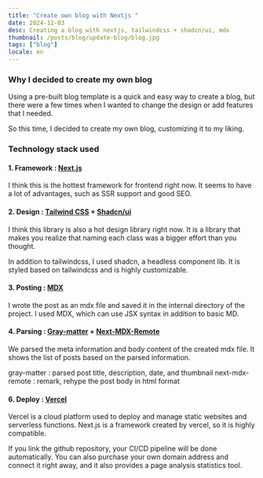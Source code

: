 ```yaml
---
title: "Create own blog with Nextjs "
date: 2024-12-03
desc: Creating a blog with nextjs, tailwindcss + shadcn/ui, mdx
thumbnail: /posts/blog/update-blog/blog.jpg
tags: ["blog"]
locale: en
---
```


### Why I decided to create my own blog

Using a pre-built blog template is a quick and easy way to create a blog, but there were a few times when I wanted to change the design or add features that I needed.

So this time, I decided to create my own blog, customizing it to my liking.


### Technology stack used

#### 1. Framework : [Next.js](https://nextjs.org/)

I think this is the hottest framework for frontend right now.
It seems to have a lot of advantages, such as SSR support and good SEO.

#### 2. Design : [Tailwind CSS](https://tailwindcss.com/) + [Shadcn/ui](https://ui.shadcn.com/)

I think this library is also a hot design library right now.
It is a library that makes you realize that naming each class was a bigger effort than you thought.

In addition to tailwindcss, I used shadcn, a headless component lib.
It is styled based on tailwindcss and is highly customizable.

#### 3. Posting : [MDX](https://mdxjs.com/)

I wrote the post as an mdx file and saved it in the internal directory of the project.
I used MDX, which can use JSX syntax in addition to basic MD.

#### 4. Parsing : [Gray-matter](https://github.com/jonschlinkert/gray-matter) + [Next-MDX-Remote](https://github.com/hashicorp/next-mdx-remote#react-server-components-rsc--nextjs-app-directory-support)

We parsed the meta information and body content of the created mdx file.
It shows the list of posts based on the parsed information.

gray-matter : parsed post title, description, date, and thumbnail
next-mdx-remote : remark, rehype the post body in html format

#### 6. Deploy : [Vercel](https://vercel.com/dashboard)

Vercel is a cloud platform used to deploy and manage static websites and serverless functions.
Next.js is a framework created by vercel, so it is highly compatible.

If you link the github repository, your CI/CD pipeline will be done automatically.
You can also purchase your own domain address and connect it right away, and it also provides a page analysis statistics tool.